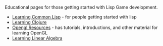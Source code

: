 Educational pages for those getting started with Lisp Game development. 

* [[Learning Common Lisp]] - for people getting started with lisp
* [[Learning Clojure]]
* [[Opengl Resources]] - has tutorials, introductions, and other material for learning OpenGL
* [[Learning Linear Algebra]]